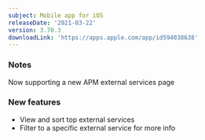 ```yaml
---
subject: Mobile app for iOS
releaseDate: '2021-03-22'
version: 3.70.3
downloadLink: 'https://apps.apple.com/app/id594038638'
---
```


### Notes

Now supporting a new APM external services page

### New features

* View and sort top external services
* Filter to a specific external service for more info
